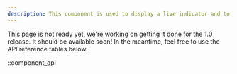 ```yaml
---
description: This component is used to display a live indicator and to seek to the live edge on press.
---
```


This page is not ready yet, we're working on getting it done for the 1.0 release. It should be
available soon! In the meantime, feel free to use the API reference tables below.

::component_api
